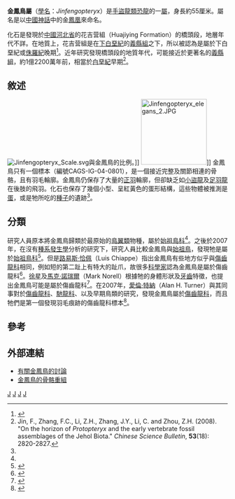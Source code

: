 {{Automatic Taxobox
| taxon = Jinfengopteryx
| fossil_range = [[下白堊紀|下白堊紀]],{{Fossil range|122}}
| image = Jinfengopteryx wiki.jpg
| image_caption = 
| authority = [[季強|季強]] ''et al.'', 2005
| type_species = '''華美金鳳鳥<br>''Jinfengopteryx elegans'''''
| type_species_authority = 季強 ''et al.'', 2005
}}

'''金鳳鳥屬'''（[[學名|學名]]：''Jinfengopteryx''）是[[手盜龍類|手盜龍類]][[恐龍|恐龍]]的一[[屬|屬]]，身長約55厘米。屬名是以[[中國神話|中國神話]]中的金[[鳳凰|鳳凰]]來命名。

化石是發現於[[中國|中國]][[河北省|河北省]]的花吉营組（Huajiying Formation）的橋頭段，地層年代不詳。在地質上，花吉营組是在[[下白堊紀|下白堊紀]]的[[義縣組|義縣組]]之下，所以被認為是屬於下白堊紀或[[侏羅紀|侏羅紀]]晚期<ref name="Jietal05">{{Cite journal|author=Ji, Q., Ji, S., Lu, J., You, H., Chen, W., Liu, Y., and Liu, Y.|year=2005|title=First avialan bird from China (''Jinfengopteryx elegans'' gen. et sp. nov.)|journal=Geological Bulletin of China|volume=24|issue=3|pages=197-205}}</ref>。近年研究發現橋頭段的地質年代，可能接近於更著名的[[義縣組|義縣組]]，約1億2200萬年前，相當於[[白堊紀|白堊紀]]早期<ref name=jinetal2008>Jin, F., Zhang, F.C., Li, Z.H., Zhang, J.Y., Li, C. and Zhou, Z.H. (2008). "On the horizon of ''Protopteryx'' and the early vertebrate fossil assemblages of the Jehol Biota." ''Chinese Science Bulletin'', '''53'''(18): 2820-2827.</ref>。

==敘述==
[[File:Jinfengopteryx_Scale.svg|thumb]]與金鳳鳥的比例。]]
[[File:Jinfengopteryx_elegans_2.JPG|150px]]]]
金鳳鳥只有一個標本（編號CAGS-IG-04-0801），是一個接近完整及關節相連的骨骼，且有羽毛輪廓。金鳳鳥仍保存了大量的[[正羽|正羽]]輪廓，但卻缺乏如[[小盜龍|小盜龍]]及[[足羽龍|足羽龍]]在後肢的飛羽。化石也保存了幾個小型、呈紅黃色的蛋形結構，這些物體被推測是[[蛋|蛋]]，或是牠所吃的[[種子|種子]]的遺跡<ref name="Jietal05"/>。

==分類==
研究人員原本將金鳳鳥歸類於最原始的[[鳥翼類|鳥翼類]]物種，屬於[[始祖鳥科|始祖鳥科]]<ref name="Jietal05"/>。之後於2007年，在沒有[[種系發生學|種系發生學]]分析的研究下，研究人員比較金鳳鳥與[[始祖鳥|始祖鳥]]，發現牠是屬於[[始祖鳥科|始祖鳥科]]<ref name="ji&ji2007">{{Cite journal|author=Ji S., and Ji, Q.|year=2007|title=''Jinfengopteryx'' compared to ''Archaeopteryx'', with comments on the mosaic evolution of long-tailed avialan birds|journal=Acta Geologica Sinica|volume=81|issue=3|pages=337-343}}</ref>。但是[[路易斯·恰佩|路易斯·恰佩]]（Luis Chiappe）指出金鳳鳥有些地方似乎與[[傷齒龍科|傷齒龍科]]相同，例如短的第二趾上有特大的趾爪，故很多[[科學家|科學家]]認為金鳳鳥是屬於傷齒龍科<ref name="chiappe2007">{{Cite book|author=Chiappe, L.M.|title=Glorified Dinosaurs: The Origin and Early Evolution of Birds|location=Sydney|publisher=UNSW Press}}</ref>。[[徐星|徐星]]及[[馬克·諾瑞爾|馬克·諾瑞爾]]（Mark Norell）根據牠的身體形狀及[[牙齒|牙齒]]特徵，也提出金鳳鳥可能是屬於傷齒龍科<ref name="xu&norell2006">{{Cite journal|author=Xu and Norell|year=2006|title=Non-avian dinosaur fossils from the Lower Cretaceous Jehol Group of western Liaoning, China|url=https://archive.org/details/sim_geological-journal_2006-09_41_3-4/page/419|journal=Geological Journal|volume=41|issue=3-4|pages=419-437}}</ref>。在2007年，[[愛倫·特納|愛倫·特納]]（Alan H. Turner）與其同事對於[[傷齒龍科|傷齒龍科]]、[[馳龍科|馳龍科]]、以及早期鳥類的研究，發現金鳳鳥屬於[[傷齒龍科|傷齒龍科]]，而且牠們是第一個發現羽毛痕跡的傷齒龍科標本<ref name=AHTetal07>{{cite journal |last=Turner |first=Alan H. |coauthors=Pol, Diego; Clarke, Julia A.; Erickson, Gregory M.; and Norell, Mark |year=2007 |title=A basal dromaeosaurid and size evolution preceding avian flight |url=http://www.sciencemag.org/cgi/reprint/317/5843/1378.pdf |format=pdf |journal=Science |volume=317 |pages=1378-1381 |doi=10.1126/science.1144066 |access-date=2007-09-18 |archive-date=2010-11-05 |archive-url=https://web.archive.org/web/20101105124443/http://www.sciencemag.org/cgi/reprint/317/5843/1378.pdf |dead-url=no }}</ref>。

==參考==
{{reflist}}

==外部連結==
* [http://dml.cmnh.org/2005Mar/msg00372.html 有關金鳳鳥的討論] {{Wayback|url=http://dml.cmnh.org/2005Mar/msg00372.html |date=20080106192923 }}
* [http://dino.lm.com/images/display.php?id=2718 金鳳鳥的骨骼重組] {{Wayback|url=http://dino.lm.com/images/display.php?id=2718 |date=20070928011429 }}
{{手盜龍類|D.}}
{{Taxonbar|from=Q132717}}

[[Category:下白堊紀恐龍|J]]
[[Category:亞洲恐龍|J]]
[[Category:傷齒龍科|J]]
[[Category:有羽毛恐龍|J]]